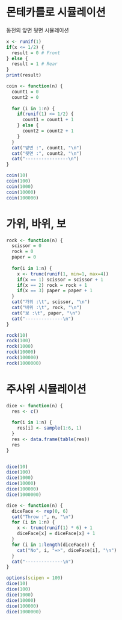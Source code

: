 # 몬테카를로 시뮬레이션

동전의 앞면 뒷면 시뮬레이션

```r
x <- runif(1)
if(x <= 1/2) {
  result = 0 # Front
} else {
  result = 1 # Rear
}
print(result)
```

```r
coin <- function(n) {
  count1 = 0
  count2 = 0
  
  for (i in 1:n) {
    if(runif(1) <= 1/2) {
      count1 = count1 + 1
    } else {
      count2 = count2 + 1
    }
  }
  cat("앞면 :", count1, "\n")
  cat("뒷면 :", count2, "\n")
  cat("----------------\n")
}

coin(10)
coin(100)
coin(1000)
coin(10000)
coin(100000)
```

# 가위, 바위, 보

```r
rock <- function(n) {
  scissor = 0
  rock = 0
  paper = 0
  
  for(i in 1:n) {
    x <- trunc(runif(1, min=1, max=4))
    if(x == 1) scissor = scissor + 1
    if(x == 2) rock = rock + 1
    if(x == 3) paper = paper + 1
  }
  cat("가위 :\t", scissor, "\n")
  cat("바위 :\t", rock, "\n")
  cat("보 :\t", paper, "\n")
  cat("--------------\n")
}

rock(10)
rock(100)
rock(1000)
rock(10000)
rock(100000)
rock(1000000)
```

# 주사위 시뮬레이션

```r
dice <- function(n) {
  res <- c()
  
  for(i in 1:n) {
    res[i] <- sample(1:6, 1)
  }
  res <- data.frame(table(res))
  res
}


dice(10)
dice(100)
dice(1000)
dice(10000)
dice(100000)
dice(1000000)
```

```r
dice <- function(n) {
  diceFace <- rep(0, 6)
  cat("Throw :", n, "\n")
  for (i in 1:n) {
    x <- trunc(runif(1) * 6) + 1
    diceFace[x] = diceFace[x] + 1
  }
  for (i in 1:length(diceFace)) {
    cat("No", i, "=>", diceFace[i], "\n")
  }
  cat("--------------\n")
}

options(scipen = 100)
dice(10)
dice(100)
dice(1000)
dice(10000)
dice(100000)
dice(1000000)
```
